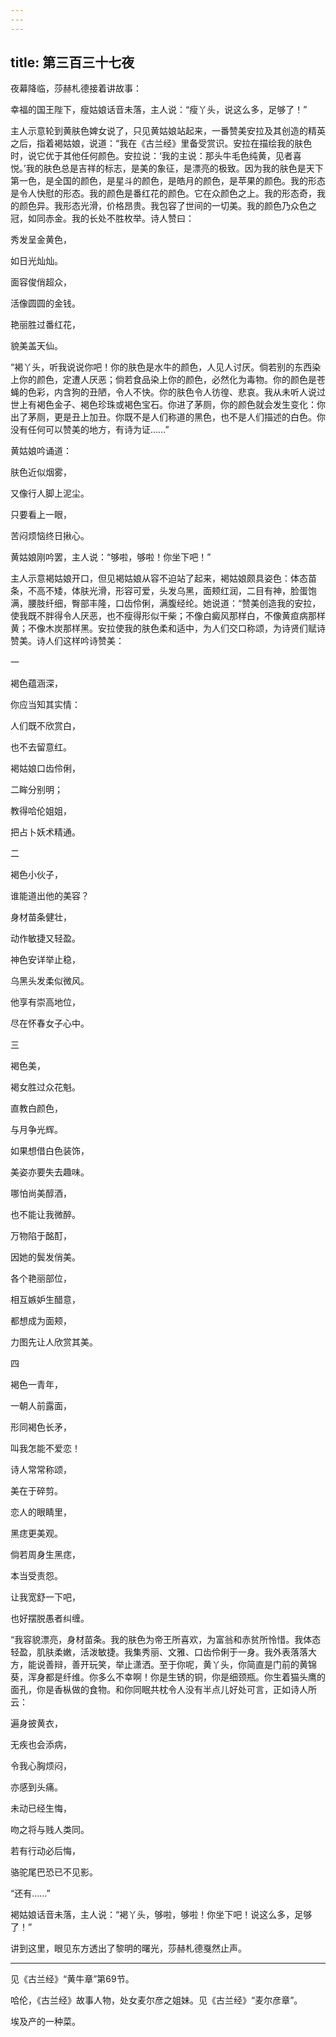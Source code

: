 ```yaml
---
---
---
```

title: 第三百三十七夜
---






夜幕降临，莎赫札德接着讲故事：





幸福的国王陛下，瘦姑娘话音未落，主人说：“瘦丫头，说这么多，足够了！”

主人示意轮到黄肤色婢女说了，只见黄姑娘站起来，一番赞美安拉及其创造的精英之后，指着褐姑娘，说道：“我在《古兰经》里备受赏识。安拉在描绘我的肤色时，说它优于其他任何颜色。安拉说：‘我的主说：那头牛毛色纯黄，见者喜悦。’我的肤色总是吉祥的标志，是美的象征，是漂亮的极致。因为我的肤色是天下第一色，是全国的颜色，是星斗的颜色，是皓月的颜色，是苹果的颜色。我的形态是令人快慰的形态。我的颜色是番红花的颜色。它在众颜色之上。我的形态奇，我的颜色异。我形态光滑，价格昂贵。我包容了世间的一切美。我的颜色乃众色之冠，如同赤金。我的长处不胜枚举。诗人赞曰：


秀发呈金黄色，

如日光灿灿。

面容俊俏超众，

活像圆圆的金钱。

艳丽胜过番红花，

貌美盖天仙。



“褐丫头，听我说说你吧！你的肤色是水牛的颜色，人见人讨厌。倘若别的东西染上你的颜色，定遭人厌恶；倘若食品染上你的颜色，必然化为毒物。你的颜色是苍蝇的色彩，内含狗的丑陋，令人不快。你的肤色令人彷徨、悲哀。我从未听人说过世上有褐色金子、褐色珍珠或褐色宝石。你进了茅厕，你的颜色就会发生变化：你出了茅厕，更是丑上加丑。你既不是人们称道的黑色，也不是人们描述的白色。你没有任何可以赞美的地方，有诗为证……”

黄姑娘吟诵道：


肤色近似烟雾，

又像行人脚上泥尘。

只要看上一眼，

苦闷烦恼终日揪心。



黄姑娘刚吟罢，主人说：“够啦，够啦！你坐下吧！”

主人示意褐姑娘开口，但见褐姑娘从容不迫站了起来，褐姑娘颇具姿色：体态苗条，不高不矮，体肤光滑，形容可爱，头发乌黑，面颊红润，二目有神，脸蛋饱满，腰肢纤细，臀部丰隆，口齿伶俐，满腹经纶。她说道：“赞美创造我的安拉，使我既不胖得令人厌恶，也不瘦得形似干柴；不像白癜风那样白，不像黄疸病那样黄；不像木炭那样黑。安拉使我的肤色柔和适中，为人们交口称颂，为诗贤们赋诗赞美。诗人们这样吟诗赞美：


一

褐色蕴涵深，

你应当知其实情：

人们既不欣赏白，

也不去留意红。

褐姑娘口齿伶俐，

二眸分别明；

教得哈伦姐姐，

把占卜妖术精通。

二

褐色小伙子，

谁能道出他的美容？

身材苗条健壮，

动作敏捷又轻盈。

神色安详举止稳，

乌黑头发柔似微风。

他享有崇高地位，

尽在怀春女子心中。

三

褐色美，

褐女胜过众花魁。

直教白颜色，

与月争光辉。

如果想借白色装饰，

美姿亦要失去趣味。

哪怕尚美醇酒，

也不能让我微醉。

万物陷于酩酊，

因她的鬓发俏美。

各个艳丽部位，

相互嫉妒生醋意，

都想成为面颊，

力图先让人欣赏其美。

四

褐色一青年，

一朝人前露面，

形同褐色长矛，

叫我怎能不爱恋！

诗人常常称颂，

美在于碎剪。

恋人的眼睛里，

黑痣更美观。

倘若周身生黑痣，

本当受责怨。

让我宽舒一下吧，

也好摆脱愚者纠缠。



“我容貌漂亮，身材苗条。我的肤色为帝王所喜欢，为富翁和赤贫所怜惜。我体态轻盈，肌肤柔嫩，活泼敏捷。我集秀丽、文雅、口齿伶俐于一身。我外表落落大方，能说善辩，善开玩笑，举止潇洒。至于你呢，黄丫头，你简直是门前的黄锦葵，浑身都是纤维。你多么不幸啊！你是生锈的铜，你是细颈瓶。你生着猫头鹰的面孔，你是香枞做的食物。和你同眠共枕令人没有半点儿好处可言，正如诗人所云：


遍身披黄衣，

无疾也会添病，

令我心胸烦闷，

亦感到头痛。

未动已经生悔，

吻之将与贱人类同。

若有行动必后悔，

骆驼尾巴恐已不见影。



“还有……”

褐姑娘话音未落，主人说：“褐丫头，够啦，够啦！你坐下吧！说这么多，足够了！”





讲到这里，眼见东方透出了黎明的曙光，莎赫札德戛然止声。



***





见《古兰经》“黄牛章”第69节。​​​



哈伦，《古兰经》故事人物，处女麦尔彦之姐妹。见《古兰经》“麦尔彦章”。​​​



埃及产的一种菜。​​​